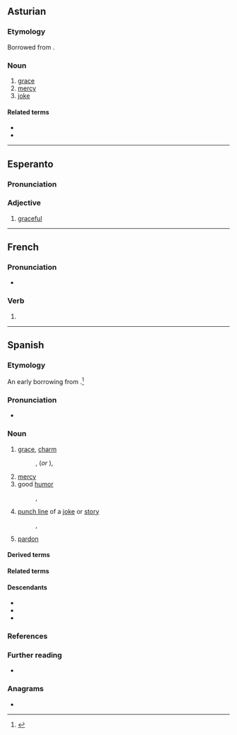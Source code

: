 {{also|Gracia|gràcia|gràçia}}
==Asturian==
{{wikipedia|lang=ast}}

===Etymology===
Borrowed from {{bor|ast|la|gratia}}.

===Noun===
{{ast-noun|f|gracies}}

# [[grace]]
# [[mercy]]
# [[joke]]

====Related terms====
* {{l|ast|dar gracia}}
* {{l|ast|gracies}}

----

==Esperanto==

===Pronunciation===
{{eo-IPA|a=LL-Q143 (epo)-Lepticed7-gracia.wav}}

===Adjective===
{{eo-head}}

# [[graceful]]

----

==French==

===Pronunciation===
* {{fr-IPA|pos=v}}

===Verb===
{{head|fr|verb form}}

# {{inflection of|fr|gracier||3|s|phis}}

----

==Spanish==
{{wikipedia|lang=es}}

===Etymology===
An early borrowing from {{bor|es|la|grātia}}.<ref>{{cite-web |title=Archived copy |url=http://www6.ocn.ne.jp/~wil/kjtj07.12.13.pdf |accessdate=6 February 2012 |archiveurl=https://web.archive.org/web/20120207191047/http://www6.ocn.ne.jp/~wil/kjtj07.12.13.pdf |archivedate=7 February 2012 }}</ref>

===Pronunciation===
{{es-IPA}}
* {{rhymes|es|aθja|s=2}}

===Noun===
{{es-noun|f}}

# [[grace]], [[charm]]
#: {{syn|es|carisma|encanto}}
#: {{ant|es|desencanto|insipidez}}, {{l|es|[[falta]] de [[gracia]]}} (''or'' {{l|es|encanto}}), {{l|es|desgracia}}
# [[mercy]]
# good [[humor]]
#: {{syn|es|buen humor}}
#: {{ant|es|mal humor}}, {{l|es|insulsez}}
# [[punch line]] of a [[joke]] or [[story]]
#: {{syn|es|punto}}, {{l|es|chiste}}
# [[pardon]]
#: {{syn|es|perdón}}
#: {{ant|es|condena}}

====Derived terms====
{{der3
|es|agraciar
|caer en gracia
|desgracia
|golpe de gracia
|Graciela
|por obra y gracia de
|tiro de gracia
}}

====Related terms====
{{rel2
|es|gracias
|gracioso
}}

====Descendants====
* {{desc|hil|grasya|bor=1}}
* {{desc|qu|grasya|bor=1}}
* {{desc|tl|grasya|bor=1}}

===References===
<references/>

===Further reading===
* {{R:DRAE}}

===Anagrams===
* {{anagrams|es|García}}